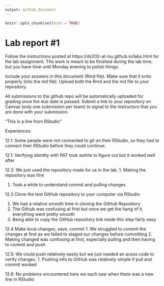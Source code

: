 ```yaml
---
output: github_document
---
```


<!-- README.md is generated from README.Rmd. Please edit the README.Rmd file -->


```r
knitr::opts_chunk$set(echo = TRUE)
```

# Lab report #1

Follow the instructions posted at https://ds202-at-isu.github.io/labs.html for the lab assignment. The work is meant to be finished during the lab time, but you have time until Monday evening to polish things.

Include your answers in this document (Rmd file). Make sure that it knits properly (into the md file). Upload both the Rmd and the md file to your repository.  

All submissions to the github repo will be automatically uploaded for grading once the due date is passed.
Submit a link to your repository on Canvas (only one submission per team) to signal to the instructors that you are done with your submission.

“This is a line from RStudio”


Experiences:

12.1: Some people were not connected to git on their RStudio, so they had to connect their RStudio before they could continue.

12.1: Verifying identity with PAT took awhile to figure out but it worked well after

12.2: We just used the repository made for us in the lab.
1. Making the repository was fine

1. Took a while to understand commit and pulling changes

12.3 Clone the test GitHub repository to your computer via RStudio

1. We had a relative smooth time in cloning the GitHub Repository
2. The Github was confusing at first but once we get the hang of it, everything went pretty smooth
3. Being able to copy the GitHub repository link made this step fairly easy

12.4 Make local changes, save, commit
1. We struggled to commit the changes at first as we failed to staged our changes before committing
2. Making changed was confusing at first, especially pulling and then having to commit and push


12.5: We could push relatively easily but we just needed an acess code to verify changes.
1. Pushing info to GitHub was relatively simple if pull and commit worked

12.6: No problems encountered here we each saw when there was a new line in RStudio
